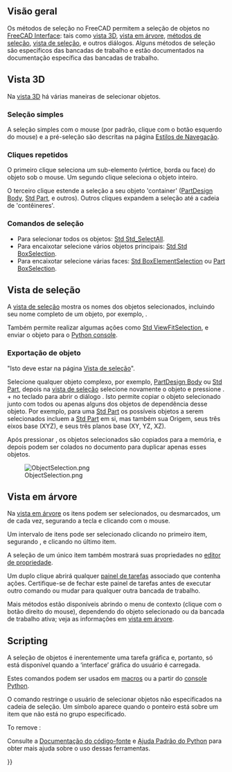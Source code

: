 <languages/>

{{Docnav
|[[Mouse_Model/pt-br|Estilos de Navegação]]
|[[Navigation_Cube/pt-br|Cubo de Navegação]]
}}

{{TOCright}}

<span id="Overview"></span>
==Visão geral==

Os métodos de seleção no FreeCAD permitem a seleção de objetos no [[Interface/pt-br|FreeCAD Interface]]: tais como [[3D_view/pt-br|vista 3D]], [[Tree_view/pt-br|vista em árvore]], [[Selection_view/pt-br|métodos de seleção]], [[Selection_view/pt-br|vista de seleção]], e outros diálogos. Alguns métodos de seleção são específicos das bancadas de trabalho e estão documentados na documentação específica das bancadas de trabalho.

<span id="3D_view"></span>
==Vista 3D==

Na [[3D_view/pt-br|vista 3D]] há várias maneiras de selecionar objetos.

<span id="Simple_selection"></span>
===Seleção simples===

<div class="mw-translate-fuzzy">
A seleção simples com o mouse (por padrão, clique com o botão esquerdo do mouse) e a pré-seleção são descritas na página [[Mouse_Model/pt-br|Estilos de Navegação]].
</div>

<span id="Repeated_clicks"></span>
===Cliques repetidos===

<div class="mw-translate-fuzzy">
O primeiro clique seleciona um sub-elemento (vértice, borda ou face) do objeto sob o mouse. Um segundo clique seleciona o objeto inteiro. {{Version|0.18}}
</div>

<div class="mw-translate-fuzzy">
O terceiro clique estende a seleção a seu objeto 'container' ([[PartDesign_Body|PartDesign Body]], [[Std_Part|Std Part]], e outros). Outros cliques expandem a seleção até a cadeia de 'contêineres'. {{Version|0.19}}
</div>

<span id="Selection_commands"></span>
===Comandos de seleção===

* Para selecionar todos os objetos: [[Std_SelectAll/pt-br|Std Std_SelectAll]].
* Para encaixotar selecione vários objetos principais: [[Std_BoxSelection/pt-br|Std Std BoxSelection]].
* Para encaixotar selecione várias faces: [[Std_BoxElementSelection/pt-br|Std BoxElementSelection]] ou [[Part_BoxSelection/pt-br|Part BoxSelection]].

<span id="Selection_view"></span>
==Vista de seleção==

A [[Selection_view/pt-br|vista de seleção]] mostra os nomes dos objetos selecionados, incluindo seu nome completo de um objeto, por exemplo, {{{incode|Unnamed#Body.Box001.Face17}}}. 

Também permite realizar algumas ações como [[Std_ViewFitSelection/pt-br|Std ViewFitSelection]], e enviar o objeto para o [[Python_console/pt-br|Python console]].

<span id="Object_export"></span>
===Exportação de objeto===

"Isto deve estar na página [[selection view/pt-br|Vista de seleção]]".

Selecione qualquer objeto complexo, por exemplo, [[PartDesign_Body/pt-br|PartDesign Body]] ou [[Std_Part/pt-br|Std Part]], depois na [[selection_view/pt-br|vista de seleção]] selecione novamente o objeto e pressione {{KEY|Ctrl}}. + {{KEY|C}} no teclado para abrir o diálogo {{MenuCommand|Object selection}}. Isto permite copiar o objeto selecionado junto com todos ou apenas alguns dos objetos de dependência desse objeto. Por exemplo, para uma [[Std_Part/pt-br|Std Part]] os possíveis objetos a serem selecionados incluem a [[Std_Part/pt-br|Std Part]] em si, mas também sua Origem, seus três eixos base (XYZ), e seus três planos base (XY, YZ, XZ).

Após pressionar {{Button|OK}}, os objetos selecionados são copiados para a memória, e depois podem ser colados no documento para duplicar apenas esses objetos.

[[File:ObjectSelection.png]] 

{{Caption|Diálogo de seleção de objetos que é lançado a partir do [[Selection_view/pt-br|vista de seleção]].}}

<span id="Tree_view"></span>
==Vista em árvore==

Na [[tree_view/pt-br|vista em árvore]] os itens podem ser selecionados, ou desmarcados, um de cada vez, segurando a tecla {{KEY|Ctrl}} e clicando com o mouse.

Um intervalo de itens pode ser selecionado clicando no primeiro item, segurando {{KEY|Shift}}, e clicando no último item.

A seleção de um único item também mostrará suas propriedades no [[property_editor/pt-br|editor de propriedade]].

Um duplo clique abrirá qualquer [[task_panel/pt-br|painel de tarefas]] associado que contenha ações. Certifique-se de fechar este painel de tarefas antes de executar outro comando ou mudar para qualquer outra bancada de trabalho.

Mais métodos estão disponíveis abrindo o menu de contexto (clique com o botão direito do mouse), dependendo do objeto selecionado ou da bancada de trabalho ativa; veja as informações em [[tree_view/pt-br|vista em árvore]].

==Scripting==

A seleção de objetos é inerentemente uma tarefa gráfica e, portanto, só está disponível quando a ‘interface’ gráfica do usuário é carregada.

<div class="mw-translate-fuzzy">
Estes comandos podem ser usados em [[Macros/pt-br|macros]] ou a partir do [[Python_console/pt-br|console Python]].
</div>

{{Code|code=
import FreeCADGui as Gui

Gui.Selection.addSelection
Gui.Selection.addSelectionGate
Gui.Selection.Filter
}}

<div class="mw-translate-fuzzy">
O comando {{incode|addSelectionGate}} restringe o usuário de selecionar objetos não especificados na cadeia de seleção. Um símbolo aparece quando o ponteiro está sobre um item que não está no grupo especificado.
</div>

{{Code|code=
Gui.Selection.addSelectionGate("SELECT Part::Feature SUBELEMENT Edge")

#### or
Gui.Selection.addSelectionGate("SELECT Part::Feature SUBELEMENT Face")

#### or
Gui.Selection.addSelectionGate("SELECT Part::Feature SUBELEMENT Vertex")
}}

To remove {{incode|SelectionGate()}}:

{{Code|code=
Gui.Selection.removeSelectionGate()
}}

Consulte a [[Source_documentation/pt-br|Documentação do código-fonte]] e [[Std_PythonHelp/pt-br|Ajuda Padrão do Python]] para obter mais ajuda sobre o uso dessas ferramentas.


<div class="mw-translate-fuzzy">
{{Docnav
|[[Mouse_Model/pt-br|Estilos de Navegação]]
|[[Navigation_Cube/pt-br|Cubo de Navegação]]
}}
</div>

{{Userdocnavi{{#translation:}}}}